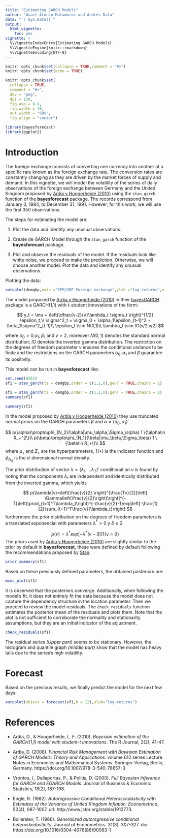 ```yaml
---
title: "Estimating GARCH Models"
author: "Asael Alonzo Matamoros and Andrés Dala"
date: "`r Sys.Date()`"
output: 
  html_vignette: 
    toc: yes
vignette: >
  %\VignetteIndexEntry{Estimating GARCH Models}
  %\VignetteEngine{knitr::rmarkdown}
  %\VignetteEncoding{UTF-8}
---
```


```r
knitr::opts_chunk$set(collapse = TRUE,comment = "#>")
knitr::opts_chunk$set(echo = TRUE)

knitr::opts_chunk$set(
  collapse = TRUE,
  comment = "#>",
  dev = "png",
  dpi = 150,
  fig.asp = 0.8,
  fig.width = 10,
  out.width = "60%",
  fig.align = "center")
```


```r
library(bayesforecast)
library(ggplot2)
```

# Introduction


The foreign exchange consists of converting one currency into another at a specific rate known as the foreign exchange rate. The conversion rates are constantly changing as they are driven by the market forces of supply and demand. In this vignette, we will model the volatility of the series of daily observations of the foreign exchange between Germany and the United Kingdom proposed by [Ardia y Hoogerheide (2010)](https://journal.r-project.org/archive/2010/RJ-2010-014/RJ-2010-014.pdf) using the <code>stan_garch</code> function of the **bayesforecast** package. The records correspond from January 3, 1984, to December 31, 1991. However, for this work, we will use the first 350 observations.

The steps for estimating the model are:

<ol>

<li>

Plot the data and identify any unusual observations.

</li>

<li>

Create de GARCH Model through the <code>stan_garch</code> function of the **bayesforecast** package.

</li>

<li>

Plot and observe the residuals of the model. If the residuals look like white noise, we proceed to make the prediction. Otherwise, we will choose another model. Plot the data and identify any unusual observations.

</li>

</ol>

Plotting the data:

```r
autoplot(demgbp,main ="DEM/GBP Foreign exchange",ylab ="log-returns",x = "Days" )
```

The model proposed by [Ardia y Hoogerheide (2010)](https://journal.r-project.org/archive/2010/RJ-2010-014/RJ-2010-014.pdf) in their [bayesGARCH](https://github.com/ArdiaD/bayesGARCH) package is a GARCH(1,1) with t-student innovations of the form:


$$
y_t = \mu + \left(\dfrac{v-2}{v}\lambda_t \sigma_t \right)^{1/2} \epsilon_t,\\
\sigma^2_t = \sigma_0 + \alpha_1\epsilon_{t-1}^2 + \beta_1\sigma^2_{t-1}\\
\epsilon_t \sim N(0,1)\\
\lambda_t \sim IG(v/2,v/2)
$$

where $\sigma_0 > 0$,$\alpha_1,\beta_1$ and $v > 2$, moreover $N(0,1)$ denotes the standard normal distribution; $IG$ denotes the inverted gamma distribution. The restriction on the degrees of freedom parameter $v$ ensures the conditional variance to be finite and the restrictions on the GARCH parameters $\sigma_0, \alpha_1$ and $\beta$ guarantee its positivity.

This model can be run in **bayesforecast** like:

```r
set.seed(6551)
sf1 = stan_garch(ts = demgbp,order = c(1,1,0),genT = TRUE,chains = 1)
```

```r
sf1 = stan_garch(ts = demgbp,order = c(1,1,0),genT = TRUE,chains = 1)
summary(sf1)
```

```r
summary(sf1)
```


In the model proposed by  [Ardia y Hoogerheide (2010)](https://journal.r-project.org/archive/2010/RJ-2010-014/RJ-2010-014.pdf) they use truncated normal priors on the GARCH parameters $\beta$ and $\alpha=(\sigma_0,\alpha_1)'$

$$
p(\alpha)\propto\phi_{N_2}(\alpha|\mu_\alpha,\Sigma_\alpha) 1 \{\alpha\in R_+^2\}\\
p(\beta)\propto\phi_{N_1}(\beta|\mu_\beta,\Sigma_\beta) 1 \{\beta\in R_+\}\\
$$
where $\mu_\bullet$ and $\Sigma_\bullet$ are the hyperparameters, $1\{\bullet\}$ is the indicator function and $\phi_{N_d}$ is the d-dimensional normal density.

The prior distribution of vector $\lambda=(\lambda_1,...\lambda_T)'$ conditional on $v$ is found by noting that the components $\lambda_t$ are independent and identically distributed from the inverted gamma, which yields

$$
p(\lambda|v)=\left(\frac{v}{2} \right)^{\frac{Tv}{2}}\left[ \Gamma\left(\frac{v}{2}\right)\right]^{-T}\left(\prod_{t=1}^T\lambda_t\right)^{-\frac{v}{2}-1}exp\left[-\frac{1}{2}\sum_{t=1}^T\frac{v}{\lambda_t}\right]
$$
furthermore the prior distribution on the degrees of freedom parameters is a translated exponencial with parameters $\lambda^*>0$ y $\delta\geq2$ 

$$
p(v)=\lambda^*exp[-\lambda^*(v-\delta)]1\{v>\delta\}
$$
The priors used by [Ardia y Hoogerheide (2010)](https://journal.r-project.org/archive/2010/RJ-2010-014/RJ-2010-014.pdf) are slightly similar to the prior by default in **bayesforecast**, these were defined by default following the recommendations proposed by [Stan](https://github.com/stan-dev/stan/wiki/Prior-Choice-Recommendations).

```r
prior_summary(sf1)
```

Based on these previously defined parameters, the obtained posteriors are:

```r
mcmc_plot(sf1)
```

It is observed that the posteriors converge. Additionally, when following the model's fit, it does not entirely fit the data because the model does not capture the dependency structure in the location parameter. Then we proceed to review the model residuals. The <code>check_residuals</code> function estimates the posterior mean of the residuals and plots them. Note that the plot is not sufficient to corroborate the normality and stationarity assumptions, but they are an initial indicator of the adjustment.

```r
check_residuals(sf1)
```

The residual series *(Upper part)* seems to be stationary. However, the histogram and quantile graph *(middle part)* show that the model has heavy tails due to the series's high volatility.

# Forecast

Based on the previous results, we finally predict the model for the next few days:

```r
autoplot(object = forecast(sf1,h = 12),ylab="log-returns")
```


# References

 - Ardia, D., & Hoogerheide, L. F. (2010). *Bayesian estimation of the GARCH(1,1) model with student-t innovations*. The R Journal, 2(2), 41-47.

 - Ardia, D. (2008). *Financial Risk Management with Bayesian Estimation of GARCH Models: Theory and Applications*.
volume 612 series Lecture Notes in Economics and Mathematical Systems. Springer-Verlag, Berlin, Germany.
https://doi.org/10.1007/978-3-540-78657-3

- Vrontos, I., Dellaportas, P., & Politis, D. (2000). *Full Bayesian Inference for GARCH and EGARCH Models*. Journal of Business & Economic Statistics, 18(2), 187-198.

- Engle, R. (1982). *Autoregressive Conditional Heteroscedasticity with Estimates of the Variance of United Kingdom Inflation. Econometrica*, 50(4), 987-1007. url: http://www.jstor.org/stable/1912773.

- Bollerslev, T. (1986). *Generalized autoregressive conditional heteroskedasticity*. Journal of Econometrics. 31(3), 307-327. doi:  https://doi.org/10.1016/0304-4076(86)90063-1
